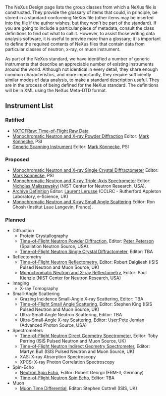 The NeXus Design page lists the group classes from which a NeXus file is constructed. They provide the glossary of items that could, in principle, be stored in a standard-conforming NeXus file (other items may be inserted into the file if the author wishes, but they won't be part of the standard). If you are going to include a particular piece of metadata, consult the class definitions to find out what to call it. However, to assist those writing data analysis software, it is useful to provide more than a glossary; it is important to define the required contents of NeXus files that contain data from particular classes of neutron, x-ray, or muon instrument.

As part of the NeXus standard, we have identified a number of generic instruments that describe an appreciable number of existing instruments around the world. Although not identical in every detail, they share enough common characteristics, and more importantly, they require sufficiently similar modes of data analysis, to make a standard description useful. They are in the process of being defined for the NeXus standard. The definitions will be in XML using the NeXus Meta-DTD format.

==Instrument List==

===Ratified===

*[[TOFRaw|NXTOFRaw: Time-of-Flight Raw Data]]
*[[Monochromatic Neutron and X-ray Powder Diffraction]] Editor: [[User:Mark_Koennecke|Mark Könnecke]], PSI
*[[GenericScan|Generic Scanning Instrument]] Editor: [[User:Mark_Koennecke|Mark Könnecke]], PSI

===Proposed===

*[[Monochromatic Neutron and X-ray Single Crystal Diffractometer]] Editor: [[User:Mark_Koennecke|Mark Könnecke]], PSI
*[[Monochromatic Neutron and X-ray Triple-Axis Spectrometer]] Editor: [[User:Nickm|Nicholas Maliszewskyj]] (NIST Center for Neutron Research, USA).
*[[Archive Definition]] Editor: [[User:L.lerusse|Laurent Lerusse]] (CCLRC - Rutherford Appleton Laboratory, e-Science, UK)
*[[SAS|Monochromatic Neutron and X-ray Small Angle Scattering]] Editor: Ron Ghosh (Institut Laue Langevin, France).

===Planned===

*Diffraction
**Protein Crystallography
**[[Time-of-Flight Neutron Powder Diffraction]], Editor: [[User:Pfpeterson|Peter Peterson]] (Spallation Neutron Source, USA).
**[[Time-of-Flight Neutron Single Crystal Diffractometer]], Editor: TBA
*Reflectometry
** [[Time-of-Flight Neutron Reflectometry]], Editor: Robert Dalgliesh (ISIS Pulsed Neutron and Muon Source, UK)
** [[Monochromatic Neutron and X-ray Reflectometry]], Editor: Paul Kienzle (NIST Center for Neutron Research, USA)
*Imaging
**X-ray Tomography
*Small-Angle Scattering
**Grazing Incidence Small-Angle X-ray Scattering, Editor: TBA
**[[Time-of-Flight Small Angle Scattering]], Editor: Stephen King (ISIS Pulsed Neutron and Muon Source, UK)
**Ultra-Small-Angle Neutron Scattering, Editor: TBA
**Ultra-Small-Angle X-ray Scattering, Editor: [[User:Pete Jemian]] (Advanced Photon Source, USA)
*Spectrometers
**[[Time-of-Flight Neutron Direct Geometry Spectrometer]], Editor: Toby Perring (ISIS Pulsed Neutron and Muon Source, UK)
**[[Time-of-Flight Neutron Indirect Geometry Spectrometer]], Editor: Martyn Bull (ISIS Pulsed Neutron and Muon Source, UK)
**XAS: X-ray Absorption Spectroscopy
**XPCS: X-ray Photon Correlation Spectroscopy
*Spin-Echo
**[[Neutron Spin Echo]], Editor: Robert Georgii (FRM-II, Germany)
**[[Time-of-Flight Neutron Spin Echo]], Editor: TBA
*Muon
**[[Muon Time Differential]], Editor: Stephen Cottrell (ISIS, UK)